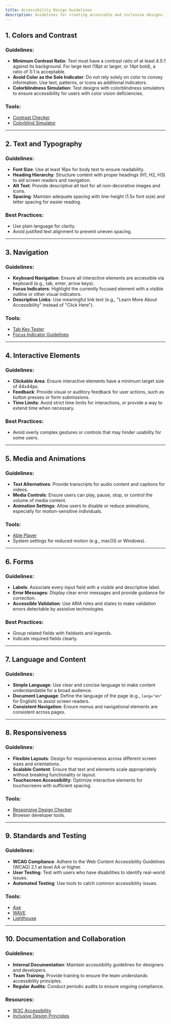 ```yaml
---
title: Accessibility Design Guidelines
description: Guidelines for creating accessible and inclusive designs.
---
```


## 1. Colors and Contrast
### Guidelines:
- **Minimum Contrast Ratio**: Text must have a contrast ratio of at least 4.5:1 against its background. For large text (18pt or larger, or 14pt bold), a ratio of 3:1 is acceptable.
- **Avoid Color as the Sole Indicator**: Do not rely solely on color to convey information. Use text, patterns, or icons as additional indicators.
- **Colorblindness Simulation**: Test designs with colorblindness simulators to ensure accessibility for users with color vision deficiencies.

### Tools:
- [Contrast Checker](https://webaim.org/resources/contrastchecker/)
- [Colorblind Simulator](https://www.color-blindness.com/coblis-color-blindness-simulator/)

---

## 2. Text and Typography
### Guidelines:
- **Font Size**: Use at least 16px for body text to ensure readability.
- **Heading Hierarchy**: Structure content with proper headings (H1, H2, H3) to aid screen readers and navigation.
- **Alt Text**: Provide descriptive alt text for all non-decorative images and icons.
- **Spacing**: Maintain adequate spacing with line-height (1.5x font size) and letter spacing for easier reading.

### Best Practices:
- Use plain language for clarity.
- Avoid justified text alignment to prevent uneven spacing.

---

## 3. Navigation
### Guidelines:
- **Keyboard Navigation**: Ensure all interactive elements are accessible via keyboard (e.g., tab, enter, arrow keys).
- **Focus Indicators**: Highlight the currently focused element with a visible outline or other visual indicators.
- **Descriptive Links**: Use meaningful link text (e.g., "Learn More About Accessibility" instead of "Click Here").

### Tools:
- [Tab Key Tester](https://webaim.org/techniques/keyboard/)
- [Focus Indicator Guidelines](https://www.w3.org/WAI/WCAG21/Techniques/general/G195.html)

---

## 4. Interactive Elements
### Guidelines:
- **Clickable Area**: Ensure interactive elements have a minimum target size of 44x44px.
- **Feedback**: Provide visual or auditory feedback for user actions, such as button presses or form submissions.
- **Time Limits**: Avoid strict time limits for interactions, or provide a way to extend time when necessary.

### Best Practices:
- Avoid overly complex gestures or controls that may hinder usability for some users.

---

## 5. Media and Animations
### Guidelines:
- **Text Alternatives**: Provide transcripts for audio content and captions for videos.
- **Media Controls**: Ensure users can play, pause, stop, or control the volume of media content.
- **Animation Settings**: Allow users to disable or reduce animations, especially for motion-sensitive individuals.

### Tools:
- [Able Player](https://ableplayer.github.io/)
- System settings for reduced motion (e.g., macOS or Windows).

---

## 6. Forms
### Guidelines:
- **Labels**: Associate every input field with a visible and descriptive label.
- **Error Messages**: Display clear error messages and provide guidance for correction.
- **Accessible Validation**: Use ARIA roles and states to make validation errors detectable by assistive technologies.

### Best Practices:
- Group related fields with fieldsets and legends.
- Indicate required fields clearly.

---

## 7. Language and Content
### Guidelines:
- **Simple Language**: Use clear and concise language to make content understandable for a broad audience.
- **Document Language**: Define the language of the page (e.g., `lang="en"` for English) to assist screen readers.
- **Consistent Navigation**: Ensure menus and navigational elements are consistent across pages.

---

## 8. Responsiveness
### Guidelines:
- **Flexible Layouts**: Design for responsiveness across different screen sizes and orientations.
- **Scalable Content**: Ensure that text and elements scale appropriately without breaking functionality or layout.
- **Touchscreen Accessibility**: Optimize interactive elements for touchscreens with sufficient spacing.

### Tools:
- [Responsive Design Checker](https://www.responsivedesignchecker.com/)
- Browser developer tools.

---

## 9. Standards and Testing
### Guidelines:
- **WCAG Compliance**: Adhere to the Web Content Accessibility Guidelines (WCAG) 2.1 at level AA or higher.
- **User Testing**: Test with users who have disabilities to identify real-world issues.
- **Automated Testing**: Use tools to catch common accessibility issues.

### Tools:
- [Axe](https://www.deque.com/axe/)
- [WAVE](https://wave.webaim.org/)
- [Lighthouse](https://developers.google.com/web/tools/lighthouse/)

---

## 10. Documentation and Collaboration
### Guidelines:
- **Internal Documentation**: Maintain accessibility guidelines for designers and developers.
- **Team Training**: Provide training to ensure the team understands accessibility principles.
- **Regular Audits**: Conduct periodic audits to ensure ongoing compliance.

### Resources:
- [W3C Accessibility](https://www.w3.org/WAI/)
- [Inclusive Design Principles](https://inclusivedesignprinciples.org/)
